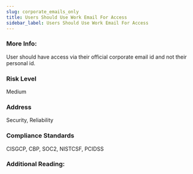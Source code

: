 ```yaml
---
slug: corporate_emails_only
title: Users Should Use Work Email For Access
sidebar_label: Users Should Use Work Email For Access
---
```


### More Info:

User should have access via their official corporate email id and not their personal id.

### Risk Level

Medium

### Address

Security, Reliability

### Compliance Standards

CISGCP, CBP, SOC2, NISTCSF, PCIDSS

### Additional Reading:



